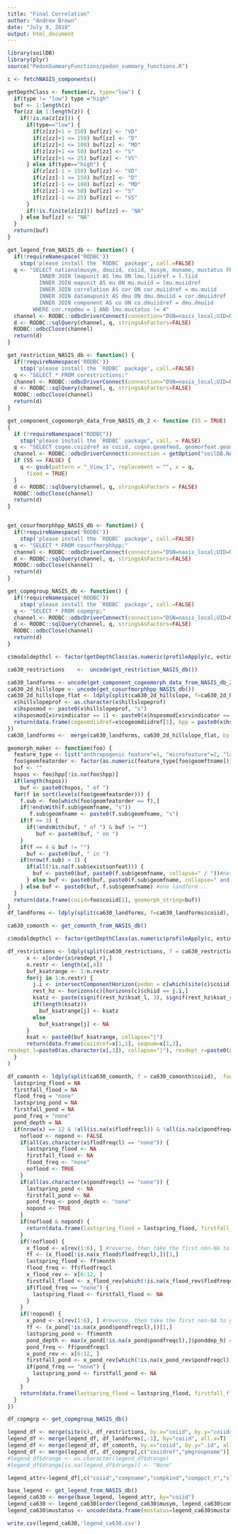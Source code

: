 ```yaml
---
title: "Final Correlation"
author: "Andrew Brown"
date: "July 9, 2018"
output: html_document
---
```


```r
library(soilDB)
library(plyr)
source("PedonSummaryFunctions/pedon_summary_functions.R")

c <- fetchNASIS_components() 

getDepthClass <- function(z, type="low") {
  if(type != "low") type ="high"
  buf <- 1:length(z)
  for(zz in 1:length(z)) {
    if(!is.na(z[zz])) {
      if(type=="low") {
        if(z[zz]+1 > 150) buf[zz] <- "VD"
        if(z[zz]+1 <= 150) buf[zz] <- "D"
        if(z[zz]+1 <= 100) buf[zz] <- "MD"
        if(z[zz]+1 <= 50) buf[zz] <- "S"
        if(z[zz]+1 <= 25) buf[zz] <- "VS"
      } else if(type=="high") {
        if(z[zz]-1 > 150) buf[zz] <- "VD"
        if(z[zz]-1 <= 150) buf[zz] <- "D"
        if(z[zz]-1 <= 100) buf[zz] <- "MD"
        if(z[zz]-1 <= 50) buf[zz] <- "S"
        if(z[zz]-1 <= 25) buf[zz] <- "VS"
      }
      if(!is.finite(z[zz])) buf[zz] <- "NA"
    } else buf[zz] <- "NA"
  }
  return(buf)
}

get_legend_from_NASIS_db <- function() {
  if(!requireNamespace('RODBC'))
    stop('please install the `RODBC` package', call.=FALSE)
  q <- "SELECT nationalmusym, dmuiid, coiid, musym, muname, mustatus FROM legend AS l
          INNER JOIN lmapunit AS lmu ON lmu.liidref = l.liid
          INNER JOIN mapunit AS mu ON mu.muiid = lmu.muiidref
          INNER JOIN correlation AS cor ON cor.muiidref = mu.muiid
          INNER JOIN datamapunit AS dmu ON dmu.dmuiid = cor.dmuiidref
          INNER JOIN component AS co ON co.dmuiidref = dmu.dmuiid 
        WHERE cor.repdmu = 1 AND lmu.mustatus != 4"
  channel <- RODBC::odbcDriverConnect(connection="DSN=nasis_local;UID=NasisSqlRO;PWD=nasisRe@d0n1y")
  d <- RODBC::sqlQuery(channel, q, stringsAsFactors=FALSE)
  RODBC::odbcClose(channel)
  return(d)
}

get_restriction_NASIS_db <- function() {
  if(!requireNamespace('RODBC'))
    stop('please install the `RODBC` package', call.=FALSE)
  q <- "SELECT * FROM corestrictions;"
  channel <- RODBC::odbcDriverConnect(connection="DSN=nasis_local;UID=NasisSqlRO;PWD=nasisRe@d0n1y")
  d <- RODBC::sqlQuery(channel, q, stringsAsFactors=FALSE)
  RODBC::odbcClose(channel)
  return(d)
}

get_component_cogeomorph_data_from_NASIS_db_2 <- function (SS = TRUE) 
{
  if (!requireNamespace("RODBC")) 
    stop("please install the `RODBC` package", call. = FALSE)
  q <- "SELECT cogeo.coiidref as coiid, cogeo.geomfmod, geomorfeat.geomfname, cogeo.geomfeatid, cogeo.existsonfeat, cogeo.geomfiidref, cogeo.cogeomdiid, lower(geomorfeattype.geomftname) as geomftname\n  \n  FROM \n  component_View_1 AS co\n  INNER JOIN cogeomordesc_View_1 AS cogeo ON co.coiid = cogeo.coiidref\n  INNER JOIN geomorfeat ON geomorfeat.geomfiid = cogeo.geomfiidref  \n  INNER JOIN geomorfeattype ON geomorfeattype.geomftiid = geomorfeat.geomftiidref \n\n  ORDER BY coiid, geomfeatid ASC;"
  channel <- RODBC::odbcDriverConnect(connection = getOption("soilDB.NASIS.credentials"))
  if (SS == FALSE) {
    q <- gsub(pattern = "_View_1", replacement = "", x = q, 
      fixed = TRUE)
  }
  d <- RODBC::sqlQuery(channel, q, stringsAsFactors = FALSE)
  RODBC::odbcClose(channel)
  return(d)
}


get_cosurfmorphhpp_NASIS_db <- function() {
  if(!requireNamespace('RODBC'))
    stop('please install the `RODBC` package', call.=FALSE)
  q <- "SELECT * FROM cosurfmorphhpp;"
  channel <- RODBC::odbcDriverConnect(connection="DSN=nasis_local;UID=NasisSqlRO;PWD=nasisRe@d0n1y")
  d <- RODBC::sqlQuery(channel, q, stringsAsFactors=FALSE)
  RODBC::odbcClose(channel)
  return(d)
}

get_copmgroup_NASIS_db <- function() {
  if(!requireNamespace('RODBC'))
    stop('please install the `RODBC` package', call.=FALSE)
  q <- "SELECT * FROM copmgrp;"
  channel <- RODBC::odbcDriverConnect(connection="DSN=nasis_local;UID=NasisSqlRO;PWD=nasisRe@d0n1y")
  d <- RODBC::sqlQuery(channel, q, stringsAsFactors=FALSE)
  RODBC::odbcClose(channel)
  return(d)
}

c$modaldepthcl <- factor(getDepthClass(as.numeric(profileApply(c, estimateSoilDepth, p = "Cr|R|Cd|B.*m", top="hzdept_r", bottom="hzdepb_r"))))

ca630_restrictions    <-  uncode(get_restriction_NASIS_db())

ca630_landforms <- uncode(get_component_cogeomorph_data_from_NASIS_db_2())
ca630_2d_hillslope <- uncode(get_cosurfmorphhpp_NASIS_db())
ca630_2d_hillslope_flat <- ldply(split(ca630_2d_hillslope, f=ca630_2d_hillslope$cogeomdiidref), .fun = function(x) {
  x$hillslopeprof <- as.character(x$hillslopeprof)
  x$hsposmod <- paste0(x$hillslopeprof, "s")
  x$hsposmod[x$rvindicator == 1] <- paste0(x$hsposmod[x$rvindicator == 1], "*")
  return(data.frame(cogeomdiidref=x$cogeomdiidref[1], hpp = paste0(x$hsposmod, collapse=" and ")))
})
ca630_landforms <-  merge(ca630_landforms, ca630_2d_hillslope_flat, by.x = "cogeomdiid", by.y="cogeomdiidref", all.x=T)

geomorph_maker <- function(foo) {
  feature_type <- list("anthropogenic feature"=1, "microfeature"=2, "landform"=3, "landscape"=4) #smallest to biggest
  foo$geomfeatorder <- factor(as.numeric(feature_type[foo$geomftname]))
  buf <- ""
  hspos <- foo$hpp[!is.na(foo$hpp)]
  if(length(hspos))
    buf <- paste0(hspos, " of ")
  for(f in sort(levels(foo$geomfeatorder))) {
    f.sub <- foo[which(foo$geomfeatorder == f),]
    if(!endsWith(f.sub$geomfname, "s"))
       f.sub$geomfname <- paste0(f.sub$geomfname, "s")
    if(f <= 3) {
      if(!endsWith(buf, " of ") & buf != "")
         buf <- paste0(buf, " on ")
    }
    if(f == 4 & buf != "") 
      buf <- paste0(buf, " in ")
    if(nrow(f.sub) > 1) {
      if(all(!is.na(f.sub$existsonfeat))) {
        buf <- paste0(buf, paste0(f.sub$geomfname, collapse=" / "))#nested landforms at this feature order
      } else buf <- paste0(buf, paste0(f.sub$geomfname, collapse=" and "))#multiple landforms ...
    } else buf <- paste0(buf, f.sub$geomfname) #one landform .. 
  }
  return(data.frame(coiid=foo$coiid[1], geomorph_string=buf))
}
df_landforms <- ldply(split(ca630_landforms, f=ca630_landforms$coiid), .fun = geomorph_maker)

ca630_comonth <- get_comonth_from_NASIS_db()

c$modaldepthcl <- factor(getDepthClass(as.numeric(profileApply(c, estimateSoilDepth, p = "Cr|R|Cd|B.*m", top="hzdept_r", bottom="hzdepb_r"))))

df_restrictions <- ldply(split(ca630_restrictions, f = ca630_restrictions$coiidref), .fun = function(x) {
      x <- x[order(x$resdept_r),]
      n.restr <- length(x[,4])
      buf_ksatrange <- 1:n.restr
      for(j in 1:n.restr) {
        j.i <- intersectComponentHorizon(pedon = c[which(site(c)$coiid == x$coiidref[j]),], x[j,4]+1)
        rest_hz <- horizons(c)[horizons(c)$chiid == j.i,]
        ksatz <- paste(signif(rest_hz$ksat_l, 3), signif(rest_hz$ksat_r,3), signif(rest_hz$ksat_h,3), sep=" ~ ")
        if(length(ksatz))
          buf_ksatrange[j] <- ksatz
        else
          buf_ksatrange[j] <- NA
      }
      ksat <- paste0(buf_ksatrange, collapse="|")
      return(data.frame(coiidref=x[1,1], seqnum=x[1,2], 
resdept_l=paste0(as.character(x[,3]), collapse="|"), resdept_r=paste0(x[,4], collapse="|"), resdept_h=paste0(x[,5], collapse="|"), resdepb_l=paste0(x[,6], collapse="|"), resdepb_r=paste0(x[,7], collapse="|"), resdepb_h=paste0(x[,8], collapse="|"), resthk_l=paste0(x[,9], collapse="|"),  resthk_r=paste0(x[,10], collapse="|"), resthk_h=paste0(x[,11], collapse="|"), reskind=paste0(gsub(x[,12], pattern="bedrock, ", replacement=""), collapse="|"),  reshard=paste0(x[,13], collapse="|"), ksat=ksat))
  }
)

df_comonth <- ldply(split(ca630_comonth, f = ca630_comonth$coiid), .fun = function(x) {
  lastspring_flood = NA
  firstfall_flood = NA
  flood_freq = "none"
  lastspring_pond = NA
  firstfall_pond = NA
  pond_freq = "none"
  pond_depth = NA
  if(nrow(x) == 12 & !all(is.na(x$flodfreqcl)) & !all(is.na(x$pondfreqcl))) {
    noflood <- nopond <- FALSE
    if(all(as.character(x$flodfreqcl) == "none")) {
      lastspring_flood <- NA
      firstfall_flood <- NA
      flood_freq <- "none"
      noflood <- TRUE
    }
    if(all(as.character(x$pondfreqcl) == "none")) {
      lastspring_pond <- NA
      firstfall_pond <- NA
      pond_freq <- pond_depth <- "none"
      nopond <- TRUE
    }
    if(noflood & nopond) {
      return(data.frame(lastspring_flood = lastspring_flood, firstfall_flood=firstfall_flood, flood_freq= flood_freq, lastspring_pond = lastspring_pond, firstfall_pond = firstfall_pond, pond_freq = pond_freq, pond_depth = pond_depth))
    }
    if(!noflood) {
      x_flood <- x[rev(1:6), ] #reverse, then take the first non-NA to get last spring flood
      ff <- (x_flood[!is.na(x_flood$flodfreqcl),])[1,]
      lastspring_flood <- ff$month
      flood_freq <- ff$flodfreqcl
      x_flood_rev <- x[6:12, ]
      firstfall_flood <- x_flood_rev[which(!is.na(x_flood_rev$flodfreqcl))[1],]$month
      if(flood_freq == "none") {
        lastspring_flood <- firstfall_flood <- NA
      }
    }
    if(!nopond) {
      x_pond <- x[rev(1:6), ] #reverse, then take the first non-NA to get last spring flood
      ff <- (x_pond[!is.na(x_pond$pondfreqcl),])[1,]
      lastspring_pond <- ff$month
      pond_depth <- max(x_pond[!is.na(x_pond$pondfreqcl),]$ponddep_h) #take maximum high ponding depth
      pond_freq <- ff$pondfreqcl
      x_pond_rev <- x[6:12, ]
      firstfall_pond <- x_pond_rev[which(!is.na(x_pond_rev$pondfreqcl))[1],]$month
      if(pond_freq == "none") {
        lastspring_pond <- firstfall_pond <- NA
      }
    }
    return(data.frame(lastspring_flood = lastspring_flood, firstfall_flood=firstfall_flood, flood_freq= flood_freq, lastspring_pond = lastspring_pond, firstfall_pond = firstfall_pond, pond_freq = pond_freq, pond_depth = pond_depth))
  }
})

df_copmgrp <- get_copmgroup_NASIS_db()

legend_df <- merge(site(c), df_restrictions, by.x="coiid", by.y="coiidref", all.x = T)
legend_df <- merge(legend_df, df_landforms[,-1], by="coiid", all.x=T)
legend_df <- merge(legend_df, df_comonth, by.x="coiid", by.y=".id", all.x=T)
legend_df <- merge(legend_df, df_copmgrp[,c("coiidref","pmgroupname")], by.x="coiid", by.y="coiidref", all.x=T)
#legend_df$drange <- as.character(legend_df$drange)
#legend_df$drange[is.na(legend_df$drange)] <- "None"

legend_attr<-legend_df[,c("coiid","compname","compkind","comppct_r","slope_l","slope_h","drainagecl","ecosite_id","taxclname","pmkind","pmorigin","landform_string","modaldepthcl", "resdept_r", "reskind" ,"reshard", "ksat", "lastspring_flood", "firstfall_flood", "flood_freq", "lastspring_pond", "firstfall_pond",  "pond_freq", "pond_depth","geomorph_string","pmgroupname")]

base_legend <- get_legend_from_NASIS_db()
legend_ca630 <- merge(base_legend, legend_attr, by="coiid")
legend_ca630 <- legend_ca630[order(legend_ca630$musym, legend_ca630$comppct_r, legend_ca630$compname, decreasing=c(F,T,F), method="radix"),]
legend_ca630$mustatus <- uncode(data.frame(mustatus=legend_ca630$mustatus))$mustatus

```


```r
write.csv(legend_ca630,'legend_ca630.csv')
```